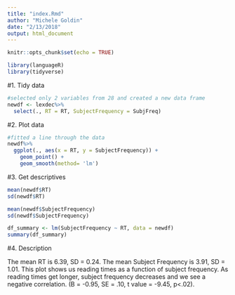 ```yaml
---
title: "index.Rmd"
author: "Michele Goldin"
date: "2/13/2018"
output: html_document
---
```


```r
knitr::opts_chunk$set(echo = TRUE)

library(languageR)
library(tidyverse)

```

#1. Tidy data

```r

#selected only 2 variables from 28 and created a new data frame
newdf <- lexdec%>%
  select(., RT = RT, SubjectFrequency = SubjFreq)
```

#2. Plot data

```r

#fitted a line through the data
newdf%>%
  ggplot(., aes(x = RT, y = SubjectFrequency)) +
    geom_point() +
    geom_smooth(method= 'lm')
```

#3. Get descriptives

```r
mean(newdf$RT)
sd(newdf$RT)

mean(newdf$SubjectFrequency)
sd(newdf$SubjectFrequency)

```

```r
df_summary <- lm(SubjectFrequency ~ RT, data = newdf)
summary(df_summary)

```

#4. Description

The mean RT is 6.39, SD = 0.24. The mean Subject Frequency is 3.91, SD = 1.01. This plot shows us reading times as a function of subject frequency. As reading times get longer, subject frequency decreases and we see a negative correlation. (B = -0.95, SE = .10, t value = -9.45, p<.02).
